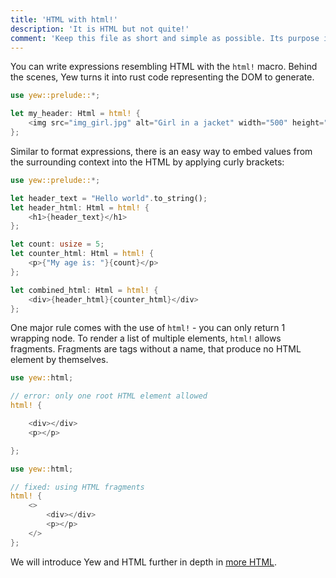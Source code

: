```yaml
---
title: 'HTML with html!'
description: 'It is HTML but not quite!'
comment: 'Keep this file as short and simple as possible. Its purpose is to ease the reader into components in Yew instead of providing proper API docs'
---
```



You can write expressions resembling HTML with the `html!` macro. Behind the scenes, Yew turns
it into rust code representing the DOM to generate.

```rust
use yew::prelude::*;

let my_header: Html = html! {
    <img src="img_girl.jpg" alt="Girl in a jacket" width="500" height="600" />
};
```

Similar to format expressions, there is an easy way to embed values from the surrounding
context into the HTML by applying curly brackets:

```rust
use yew::prelude::*;

let header_text = "Hello world".to_string();
let header_html: Html = html! {
    <h1>{header_text}</h1>
};

let count: usize = 5;
let counter_html: Html = html! {
    <p>{"My age is: "}{count}</p>
};

let combined_html: Html = html! {
    <div>{header_html}{counter_html}</div>
};
```

One major rule comes with the use of `html!` - you can only return 1 wrapping node.
To render a list of multiple elements, `html!` allows fragments. Fragments are tags
without a name, that produce no HTML element by themselves.

<Tabs>
<TabItem value="Invalid" label="Invalid">

```rust , compile_fail
use yew::html;

// error: only one root HTML element allowed
html! {

    <div></div>
    <p></p>

};
```

</TabItem>
<TabItem value="Valid" label="Valid">

```rust
use yew::html;

// fixed: using HTML fragments
html! {
    <>
        <div></div>
        <p></p>
    </>
};
```

</TabItem>
</Tabs>

We will introduce Yew and HTML further in depth in [more HTML](concepts/html/introduction.mdx).

